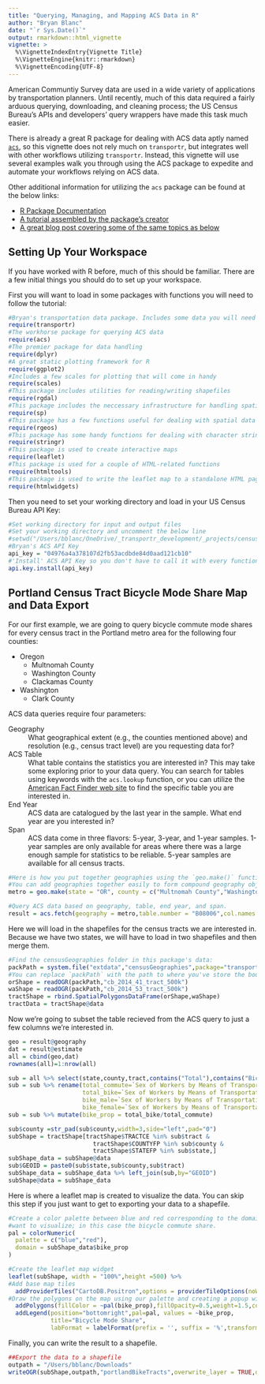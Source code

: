 ---
title: "Querying, Managing, and Mapping ACS Data in R"
author: "Bryan Blanc"
date: "`r Sys.Date()`"
output: rmarkdown::html_vignette
vignette: >
  %\VignetteIndexEntry{Vignette Title}
  %\VignetteEngine{knitr::rmarkdown}
  %\VignetteEncoding{UTF-8}
---

American Communtiy Survey data are used in a wide variety of applications by transportation planners. Until recently, much of this data required a fairly arduous querying, downloading, and cleaning process; the US Census Bureau's APIs and developers' query wrappers have made this task much easier. 

There is already a great R package for dealing with ACS data aptly named [`acs`](https://cran.r-project.org/web/packages/acs/index.html), so this vignette does not rely much on `transportr`, but integrates well with other workflows utilizing `transportr`. Instead, this vignette will use several examples walk you through using the ACS package to expedite and automate your workflows relying on ACS data. 

Other additional information for utilizing the `acs` package can be found at the below links:

- [R Package Documentation](https://cran.r-project.org/web/packages/acs/acs.pdf)
- [A tutorial assembled by the package's creator](http://eglenn.scripts.mit.edu/citystate/wp-content/uploads/2013/06/wpid-working_with_acs_R3.pdf)
- [A great blog post covering some of the same topics as below](http://zevross.com/blog/2015/10/14/manipulating-and-mapping-us-census-data-in-r-using-the-acs-tigris-and-leaflet-packages-3/)

## Setting Up Your Workspace
If you have worked with R before, much of this should be familiar. There are a few initial things you should do to set up your workspace.

First you will want to load in some packages with functions you will need to follow the tutorial:
```{r,message=FALSE}
#Bryan's transportation data package. Includes some data you will need to work with this tutorial.
require(transportr)
#The workhorse package for querying ACS data
require(acs)
#The premier package for data handling
require(dplyr)
#A great static plotting framework for R
require(ggplot2)
#Includes a few scales for plotting that will come in handy
require(scales)
#This package includes utilities for reading/writing shapefiles
require(rgdal)
#This package includes the neccessary infrastructure for handling spatial data in R
require(sp)
#This package has a few functions useful for dealing with spatial data
require(rgeos)
#This package has some handy functions for dealing with character strings
require(stringr)
#This package is used to create interactive maps
require(leaflet)
#This package is used for a couple of HTML-related functions
require(htmltools)
#This package is used to write the leaflet map to a standalone HTML page
require(htmlwidgets)
```

Then you need to set your working directory and load in your US Census Bureau API Key:
```{r}
#Set working directory for input and output files
#Set your working directory and uncomment the below line
#setwd("/Users/bblanc/OneDrive/_transportr_development/_projects/censusData")
#Bryan's ACS API Key
api_key = "04976a4a378107d2fb53acdbde84d0aad121cb10"
#'Install' ACS API Key so you don't have to call it with every function
api.key.install(api_key)
```

## Portland Census Tract Bicycle Mode Share Map and Data Export
For our first example, we are going to query bicycle commute mode shares for every census tract in the Portland metro area for the following four counties:

- Oregon
    - Multnomah County
    - Washington County
    - Clackamas County
- Washington
    - Clark County
    
ACS data queries require four parameters:

Geography
  : What geographical extent (e.g., the counties mentioned above) and resolution (e.g., census tract level) are you requesting data for?
  
ACS Table
  : What table contains the statistics you are interested in? This may take some exploring prior to your data query. You can search for tables using keywords with the `acs.lookup` function, or you can utilize the [American Fact Finder web site](http://factfinder.census.gov/faces/nav/jsf/pages/index.xhtml) to find the specific table you are interested in. 
  
End Year
  : ACS data are catalogued by the last year in the sample. What end year are you interested in?

Span
  : ACS data come in three flavors: 5-year, 3-year, and 1-year samples. 1-year samples are only available for areas where there was a large enough sample for statistics to be reliable. 5-year samples are available for all census tracts. 

```{r,warning=FALSE,message=FALSE}
#Here is how you put together geographies using the `geo.make()` function. 
#You can add geographies together easily to form compound geography objects. 
metro = geo.make(state = "OR", county = c("Multnomah County","Washington County","Clackamas County"),tract="*")+geo.make(state="WA",county="Clark County", tract = "*")

#Query ACS data based on geography, table, end year, and span. 
result = acs.fetch(geography = metro,table.number = "B08006",col.names = "pretty", endyear = 2014,span =5)
```

Here we will load in the shapefiles for the census tracts we are interested in. Because we have two states, we will have to load in two shapefiles and then merge them.
```{r,warning=FALSE,message=FALSE}
#Find the censusGeographies folder in this package's data:
packPath = system.file("extdata","censusGeographies",package="transportr")
#You can replace `packPath` with the path to where you've store the boundary shapefile
orShape = readOGR(packPath,"cb_2014_41_tract_500k")
waShape = readOGR(packPath,"cb_2014_53_tract_500k")
tractShape = rbind.SpatialPolygonsDataFrame(orShape,waShape)
tractData = tractShape@data
```

Now we're going to subset the table recieved from the ACS query to just a few columns we're interested in.
```{r,warning=FALSE,message=FALSE}
geo = result@geography
dat = result@estimate
all = cbind(geo,dat)
rownames(all)=1:nrow(all)

sub = all %>% select(state,county,tract,contains("Total"),contains("Bicycle"))
sub = sub %>% rename(total_commute=`Sex of Workers by Means of Transportation to Work:  Total: `,
                     total_bike=`Sex of Workers by Means of Transportation to Work:  Bicycle `,
                     bike_male=`Sex of Workers by Means of Transportation to Work:  Male: Bicycle `,
                     bike_female=`Sex of Workers by Means of Transportation to Work:  Female: Bicycle `)
sub = sub %>% mutate(bike_prop = total_bike/total_commute)

sub$county =str_pad(sub$county,width=3,side="left",pad="0")
subShape = tractShape[tractShape$TRACTCE %in% sub$tract &
                        tractShape$COUNTYFP %in% sub$county &
                        tractShape$STATEFP %in% sub$state,]
subShape_data = subShape@data
sub$GEOID = paste0(sub$state,sub$county,sub$tract)
subShape_data = subShape_data %>% left_join(sub,by="GEOID")
subShape@data = subShape_data
```

Here is where a leaflet map is created to visualize the data. You can skip this step if you just want to get to exporting your data to a shapefile.
```{r,warning=FALSE,message=FALSE}

#Create a color palette between blue and red corresponding to the domain of the quantity we 
#want to visualize; in this case the bicycle commute share. 
pal = colorNumeric(
  palette = c("blue","red"),
  domain = subShape_data$bike_prop
)

#Create the leaflet map widget
leaflet(subShape, width = "100%",height =500) %>%
#Add base map tiles
  addProviderTiles("CartoDB.Positron",options = providerTileOptions(noWrap = TRUE))%>%
#Draw the polygons on the map using our palette and creating a popup with the bicycle commute share
  addPolygons(fillColor = ~pal(bike_prop),fillOpacity=0.5,weight=1.5,color=~pal(bike_prop),popup = ~htmlEscape(paste0(round(bike_prop*100,1),"%"))) %>%
  addLegend(position="bottomright",pal=pal, values = ~bike_prop, 
            title="Bicycle Mode Share",
            labFormat = labelFormat(prefix = '', suffix = '%',transform = function(x) 100 * x))
```

Finally, you can write the result to a shapefile. 
```{r,warning=FALSE,message=FALSE}
##Export the data to a shapefile
outpath = "/Users/bblanc/Downloads"
writeOGR(subShape,outpath,"portlandBikeTracts",overwrite_layer = TRUE,driver = "ESRI Shapefile")
```



